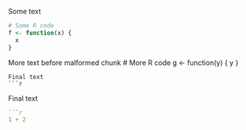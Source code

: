 Some text
```r
# Some R code
f <- function(x) {
  x
}
```
More text before malformed chunk
# More R code
g <- function(y) {
  y
}
```
Final text
```r

```

Final text
```r
```r
1 + 2
```
